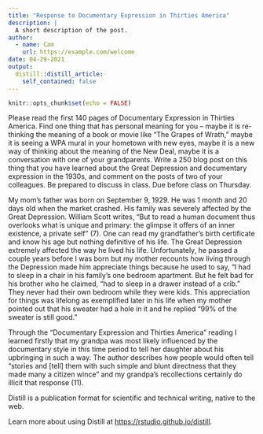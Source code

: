 ```yaml
---
title: "Response to Documentary Expression in Thirties America"
description: |
  A short description of the post.
author:
  - name: Cam
    url: https://example.com/welcome
date: 04-29-2021
output:
  distill::distill_article:
    self_contained: false
---
```



```r
knitr::opts_chunk$set(echo = FALSE)
```



Please read the first 140 pages of Documentary Expression in Thirties America.  Find one thing that has personal meaning for you – maybe it is re-thinking the meaning of a book or movie like “The Grapes of Wrath,” maybe it is seeing a WPA mural in your hometown with new eyes, maybe it is a new way of thinking about the meaning of the New Deal, maybe it is a conversation with one of your grandparents.  Write a 250 blog post on this thing that you have learned about the Great Depression and documentary expression in the 1930s, and comment on the posts of two of your colleagues.  Be prepared to discuss in class.  Due before class on Thursday.

My mom’s father was born on September 9, 1929. He was 1 month and 20 days old when the market crashed. His family was severely affected by the Great Depression. William Scott writes, “But to read a human document thus overlooks what is unique and primary: the glimpse it offers of an inner existence, a private self” (7). One can read my grandfather’s birth certificate and know his age but nothing definitive of his life. The Great Depression extremely affected the way he lived his life. Unfortunately, he passed a couple years before I was born but my mother recounts how living through the Depression made him appreciate things because he used to say, “I had to sleep in a chair in his family's one bedroom apartment. But he felt bad for his brother who he claimed, “had to sleep in a drawer instead of a crib.” They never had their own bedroom while they were kids. This appreciation for things was lifelong as exemplified later in his life when my mother pointed out that his sweater had a hole in it and he replied “99% of the sweater is still good.” 

Through the “Documentary Expression and Thirties America” reading I learned firstly that my grandpa was most likely influenced by the documentary style in this time period to tell her daughter about his upbringing in such a way. The author describes how people would often tell “stories and [tell] them with such simple and blunt directness that they made many a citizen wince” and my grandpa’s recollections certainly do illicit that response (11). 


Distill is a publication format for scientific and technical writing, native to the web.

Learn more about using Distill at <https://rstudio.github.io/distill>.


